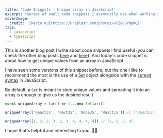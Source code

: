 ```yaml
---
title: 'Code Snippets - Unique array in JavaScript'
excerpt: "Series of small code snippets I eventually use when working in some of my projects. And today's code snippet is about how get unique values from an array in JavaScript."
coverImage:
  credit: '[Kevin Ku](https://unsplash.com/photos/w7ZyuGYNpRQ)'
tags:
  - javascript
  - typescript
---
```


This is another blog post I write about code snippets I find useful (you can check the other blog posts [here](/blog/code-snippets-pre-populate-an-array-in-javascript) and [here](/blog/code-snippets-uniqueid)).
And today's code snippet is about how to get unique values from an array in JavaScript.

I have seen some versions of this snippet before, but the one I like to recommend the most is the use of a [Set](https://developer.mozilla.org/en-US/docs/Web/JavaScript/Reference/Global_Objects/Set) object alongside with the [spread syntax](https://developer.mozilla.org/en-US/docs/Web/JavaScript/Reference/Operators/Spread_syntax) in JavaScript.

By default, a `Set` is meant to store unique values and spreading it into an array is enough to give us the desired result.

```ts
const uniqueArray = (arr) => [...new Set(arr)]

uniqueArray(['ReactJS', 'NextJS', 'NodeJS', 'ReactJS']) // ['ReactJS', 'NextJS', 'NodeJS']

uniqueArray([1, 2, 2, 3, 3, 3, 4, 4, 4, 4]) // [1, 2, 3, 4]
```

I hope that's helpful and interesting to you. 👋🏼
